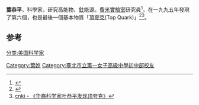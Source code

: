{{copyedit|time=2014-09-05T02:13:14+00:00}}
'''葉恭平'''，科學家，研究高能物、[[釷|釷]]能源。[[費米實驗室|費米實驗室]]研究員<ref>{{Cite web |url=http://edu.ifeng.com/gaoxiao/detail_2012_12/18/20293427_0.shtml |title=凤凰网 - 费米实验室杰出华裔科学家叶恭平博士访问能源学院 |access-date=2014-09-05 |archive-url=https://web.archive.org/web/20160304122049/http://edu.ifeng.com/gaoxiao/detail_2012_12/18/20293427_0.shtml |archive-date=2016-03-04 |dead-url=yes }}</ref>。在一九九五年發現了第六個，也是最後一個基本物質「[[頂夸克|頂夸克]](Top Quark)」<ref>{{Cite web |url=http://www.new7.com.tw/NewsView.aspx?i=TXT201210111437303P0 |title=新新聞報導 |access-date=2014-09-05 |archive-url=https://web.archive.org/web/20140905075648/http://www.new7.com.tw/NewsView.aspx?i=TXT201210111437303P0 |archive-date=2014-09-05 |dead-url=yes }}</ref><ref>[http://www.cnki.com.cn/Article/CJFDTotal-KJWC199407014.htm cnki - 《华裔科学家叶恭平发现顶夸克》]</ref>。

==参考==
{{reflist}}

[[Category:葉姓|Category:葉姓]]
[[分类:美国科学家|分类:美国科学家]]
[[Category:臺北市立第一女子高級中學初中部校友|Category:臺北市立第一女子高級中學初中部校友]]